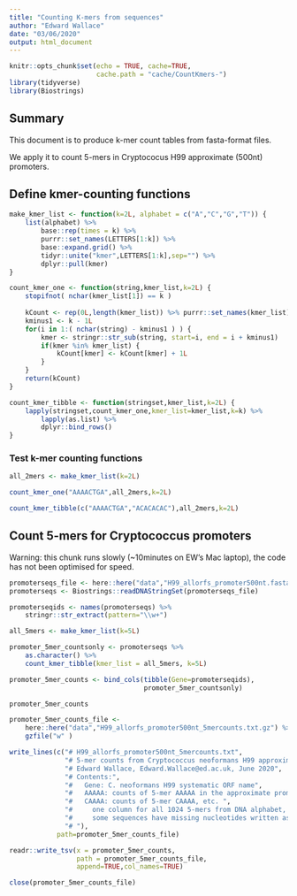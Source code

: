 ```yaml
---
title: "Counting K-mers from sequences"
author: "Edward Wallace"
date: "03/06/2020"
output: html_document
---
```


```r
knitr::opts_chunk$set(echo = TRUE, cache=TRUE,
                      cache.path = "cache/CountKmers-")
library(tidyverse)
library(Biostrings)
```

## Summary

This document is to produce k-mer count tables from fasta-format files.

We apply it to count 5-mers in Cryptococus H99 approximate (500nt) promoters.

## Define kmer-counting functions

```r
make_kmer_list <- function(k=2L, alphabet = c("A","C","G","T")) {
    list(alphabet) %>%
        base::rep(times = k) %>%
        purrr::set_names(LETTERS[1:k]) %>%
        base::expand.grid() %>%
        tidyr::unite("kmer",LETTERS[1:k],sep="") %>%
        dplyr::pull(kmer)
}

count_kmer_one <- function(string,kmer_list,k=2L) {
    stopifnot( nchar(kmer_list[1]) == k )
    
    kCount <- rep(0L,length(kmer_list)) %>% purrr::set_names(kmer_list)
    kminus1 <- k - 1L
    for(i in 1:( nchar(string) - kminus1 ) ) {
        kmer <- stringr::str_sub(string, start=i, end = i + kminus1)
        if(kmer %in% kmer_list) {
            kCount[kmer] <- kCount[kmer] + 1L
        }
    }
    return(kCount)
}

count_kmer_tibble <- function(stringset,kmer_list,k=2L) {
    lapply(stringset,count_kmer_one,kmer_list=kmer_list,k=k) %>%
        lapply(as.list) %>%
        dplyr::bind_rows()
}
```

### Test k-mer counting functions

```r
all_2mers <- make_kmer_list(k=2L)

count_kmer_one("AAAACTGA",all_2mers,k=2L)

count_kmer_tibble(c("AAAACTGA","ACACACAC"),all_2mers,k=2L)
```

## Count 5-mers for Cryptococcus promoters

Warning: this chunk runs slowly (~10minutes on EW's Mac laptop), the code has not been optimised for speed.

```r
promoterseqs_file <- here::here("data","H99_allorfs_promoter500nt.fasta")
promoterseqs <- Biostrings::readDNAStringSet(promoterseqs_file)

promoterseqids <- names(promoterseqs) %>%
    stringr::str_extract(pattern="\\w+")

all_5mers <- make_kmer_list(k=5L)

promoter_5mer_countsonly <- promoterseqs %>%
    as.character() %>%
    count_kmer_tibble(kmer_list = all_5mers, k=5L)

promoter_5mer_counts <- bind_cols(tibble(Gene=promoterseqids),
                                  promoter_5mer_countsonly)

promoter_5mer_counts
```

```r
promoter_5mer_counts_file <-
    here::here("data","H99_allorfs_promoter500nt_5mercounts.txt.gz") %>%
    gzfile("w" )

write_lines(c("# H99_allorfs_promoter500nt_5mercounts.txt",
              "# 5-mer counts from Cryptococcus neoformans H99 approximate promoters",
              "# Edward Wallace, Edward.Wallace@ed.ac.uk, June 2020",
              "# Contents:",
              "#   Gene: C. neoformans H99 systematic ORF name",
              "#   AAAAA: counts of 5-mer AAAAA in the approximate promoter 500nt upstream of ATG start codon",
              "#   CAAAA: counts of 5-mer CAAAA, etc. ",
              "#     one column for all 1024 5-mers from DNA alphabet, *rows* add up to <= 497",
              "#     some sequences have missing nucleotides written as N, and those are not counted here",
              "# "),
            path=promoter_5mer_counts_file)

readr::write_tsv(x = promoter_5mer_counts,
                 path = promoter_5mer_counts_file,
                 append=TRUE,col_names=TRUE)

close(promoter_5mer_counts_file)
```

